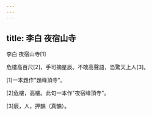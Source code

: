 ```yaml
---
---
---
```

title: 李白 夜宿山寺
---




李白 夜宿山寺[1]

危樓高百尺[2]，手可摘星辰。不敢高聲語，恐驚天上人[3]。

[1]一本題作"題峰頂寺"。

[2]危樓，高樓。此句一本作"夜宿峰頂寺"。

[3]辰，人，押韻（真韻）。